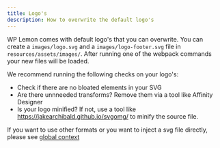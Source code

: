 ```yaml
---
title: Logo's
description: How to overwrite the default logo's
---
```


WP Lemon comes with default logo's that you can overwrite. You can create a `images/logo.svg` and a `images/logo-footer.svg` file in `resources/assets/images/`. After running one of the webpack commands your new files will be loaded.

We recommend running the following checks on your logo's:

- Check if there are no bloated elements in your SVG
- Are there unnneeded transforms? Remove them via a tool like Affinity Designer
- Is your logo minified? If not, use a tool like https://jakearchibald.github.io/svgomg/ to minify the source file.

If you want to use other formats or you want to inject a svg file directly, please see [global context](/extend/add-context)
